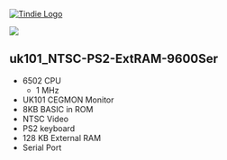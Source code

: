 <a href="https://www.tindie.com/products/land_boards/z80-6502-6809-fpga-multicomp-pcb-ep2c5-db/" >
<img src="http://land-boards.com/tindie/tindie-larges-v2.png" alt="Tindie Logo">
</img></a> 

<img src="http://land-boards.com/blwiki/images/8/8e/P971-cropped-720px.jpg"></img>

== uk101_NTSC-PS2-ExtRAM-9600Ser ==

* 6502 CPU
** 1 MHz
* UK101 CEGMON Monitor
* 8KB BASIC in ROM
* NTSC Video
* PS2 keyboard
* 128 KB External RAM
* Serial Port
